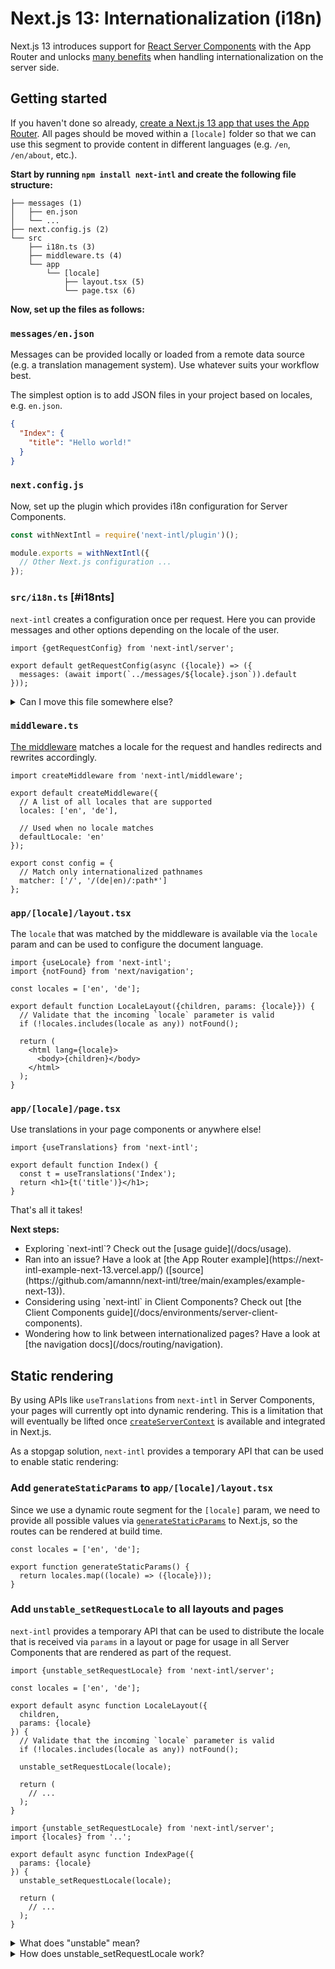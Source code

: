 
# Next.js 13: Internationalization (i18n)

Next.js 13 introduces support for [React Server Components](https://nextjs.org/docs/getting-started/react-essentials) with the App Router and unlocks [many benefits](/docs/environments/server-client-components) when handling internationalization on the server side.

## Getting started

If you haven't done so already, [create a Next.js 13 app that uses the App Router](https://nextjs.org/docs/getting-started/installation). All pages should be moved within a `[locale]` folder so that we can use this segment to provide content in different languages (e.g. `/en`, `/en/about`, etc.).

**Start by running `npm install next-intl` and create the following file structure:**

```
├── messages (1)
│   ├── en.json
│   └── ...
├── next.config.js (2)
└── src
    ├── i18n.ts (3)
    ├── middleware.ts (4)
    └── app
        └── [locale]
            ├── layout.tsx (5)
            └── page.tsx (6)
```

**Now, set up the files as follows:**

<Steps>

### `messages/en.json`

Messages can be provided locally or loaded from a remote data source (e.g. a translation management system). Use whatever suits your workflow best.

The simplest option is to add JSON files in your project based on locales, e.g. `en.json`.

```json filename="messages/en.json"
{
  "Index": {
    "title": "Hello world!"
  }
}
```

### `next.config.js`

Now, set up the plugin which provides i18n configuration for Server Components.

```js filename="next.config.js"
const withNextIntl = require('next-intl/plugin')();

module.exports = withNextIntl({
  // Other Next.js configuration ...
});
```

### `src/i18n.ts` [#i18nts]

`next-intl` creates a configuration once per request. Here you can provide messages and other options depending on the locale of the user.

```tsx filename="src/i18n.ts"
import {getRequestConfig} from 'next-intl/server';

export default getRequestConfig(async ({locale}) => ({
  messages: (await import(`../messages/${locale}.json`)).default
}));
```

<details>
  <summary>Can I move this file somewhere else?</summary>

This file is supported out-of-the-box both in the `src` folder as well as in the project root with the extensions `.ts`, `.tsx`, `.js` and `.jsx`.

If you prefer to move this file somewhere else, you can provide an optional path to the plugin:

```js filename="next.config.js"
const withNextIntl = require('next-intl/plugin')(
  // Specify a custom path here
  './somewhere/else/i18n.ts'
);

module.exports = withNextIntl({
  // Other Next.js configuration ...
});
```

</details>

### `middleware.ts`

[The middleware](/docs/routing/middleware) matches a locale for the request and handles redirects and rewrites accordingly.

```tsx filename="middleware.ts"
import createMiddleware from 'next-intl/middleware';

export default createMiddleware({
  // A list of all locales that are supported
  locales: ['en', 'de'],

  // Used when no locale matches
  defaultLocale: 'en'
});

export const config = {
  // Match only internationalized pathnames
  matcher: ['/', '/(de|en)/:path*']
};
```

### `app/[locale]/layout.tsx`

The `locale` that was matched by the middleware is available via the `locale` param and can be used to configure the document language.

```tsx filename="app/[locale]/layout.tsx"
import {useLocale} from 'next-intl';
import {notFound} from 'next/navigation';

const locales = ['en', 'de'];

export default function LocaleLayout({children, params: {locale}}) {
  // Validate that the incoming `locale` parameter is valid
  if (!locales.includes(locale as any)) notFound();

  return (
    <html lang={locale}>
      <body>{children}</body>
    </html>
  );
}
```

### `app/[locale]/page.tsx`

Use translations in your page components or anywhere else!

```tsx filename="app/[locale]/page.tsx"
import {useTranslations} from 'next-intl';

export default function Index() {
  const t = useTranslations('Index');
  return <h1>{t('title')}</h1>;
}
```

</Steps>

That's all it takes!

<Callout>

**Next steps:**

<ul className="ml-4 list-disc">
  <li>Exploring `next-intl`? Check out the [usage guide](/docs/usage).</li>
  <li>
    Ran into an issue? Have a look at [the App Router
    example](https://next-intl-example-next-13.vercel.app/)
    ([source](https://github.com/amannn/next-intl/tree/main/examples/example-next-13)).
  </li>
  <li>Considering using `next-intl` in Client Components? Check out [the Client Components guide](/docs/environments/server-client-components).</li>
  <li>Wondering how to link between internationalized pages? Have a look at [the navigation docs](/docs/routing/navigation).</li>
</ul>

</Callout>

## Static rendering

By using APIs like `useTranslations` from `next-intl` in Server Components, your pages will currently opt into dynamic rendering. This is a limitation that will eventually be lifted once [`createServerContext`](https://react.dev/blog/2023/05/03/react-canaries#announcing-breaking-changes-and-new-features-early) is available and integrated in Next.js.

As a stopgap solution, `next-intl` provides a temporary API that can be used to enable static rendering:

<Steps>

### Add `generateStaticParams` to `app/[locale]/layout.tsx`

Since we use a dynamic route segment for the `[locale]` param, we need to provide all possible values via [`generateStaticParams`](https://nextjs.org/docs/app/api-reference/functions/generate-static-params) to Next.js, so the routes can be rendered at build time.

```tsx filename="app/[locale]/layout.tsx"
const locales = ['en', 'de'];

export function generateStaticParams() {
  return locales.map((locale) => ({locale}));
}
```

### Add `unstable_setRequestLocale` to all layouts and pages

`next-intl` provides a temporary API that can be used to distribute the locale that is received via `params` in a layout or page for usage in all Server Components that are rendered as part of the request.

```tsx filename="app/[locale]/layout.tsx"
import {unstable_setRequestLocale} from 'next-intl/server';

const locales = ['en', 'de'];

export default async function LocaleLayout({
  children,
  params: {locale}
}) {
  // Validate that the incoming `locale` parameter is valid
  if (!locales.includes(locale as any)) notFound();

  unstable_setRequestLocale(locale);

  return (
    // ...
  );
}
```

```tsx filename="app/[locale]/page.tsx"
import {unstable_setRequestLocale} from 'next-intl/server';
import {locales} from '..';

export default async function IndexPage({
  params: {locale}
}) {
  unstable_setRequestLocale(locale);

  return (
    // ...
  );
}
```

</Steps>


<details>
<summary>What does "unstable" mean?</summary>

`unstable_setRequestLocale` is meant to be used as a stopgap solution and will eventually be replaced by an API that's based on [`createServerContext`](https://react.dev/blog/2023/05/03/react-canaries#announcing-breaking-changes-and-new-features-early). When that time comes, you'll get a deprecation notice in a minor version and the API will be removed as part of a major version.

Note that Next.js can render layouts and pages indepently. This means that e.g. when you navigate from `/settings/profile` to `/settings/privacy`, the `/settings` segment might not re-render as part of the request. Due to this, it's important that `unstable_setRequestLocale` is called not only in the parent `settings/layout.tsx`, but also in the individual pages `profile/page.tsx` and `privacy/page.tsx`.

That being said, the API is expected to work reliably if you're cautious to apply it in all relevant places.
</details>


<details>
<summary>How does unstable_setRequestLocale work?</summary>

`next-intl` uses [`cache()`](https://react.dev/reference/react/cache) to create a mutable store that holds the current locale. By calling `unstable_setRequestLocale`, the current locale will be written to the store, making it available to all APIs that require the locale.

Note that the store is scoped to a request and therefore doesn't affect other requests that might be handled in parallel while a given request resolves asynchronously.

</details>
